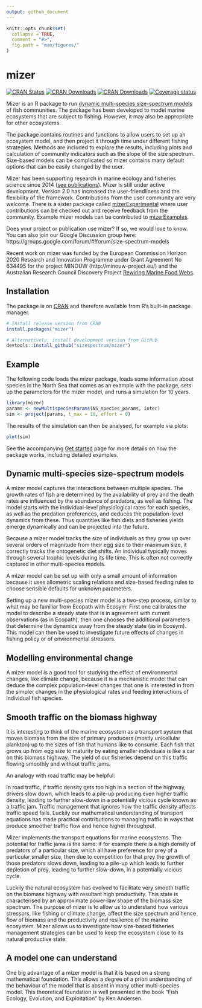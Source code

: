 ```yaml
---
output: github_document
---
```


<!-- README.md is generated from README.Rmd. Please edit that file -->

```r
knitr::opts_chunk$set(
  collapse = TRUE,
  comment = "#>",
  fig.path = "man/figures/"
)
```

# mizer
[![CRAN Status](https://www.r-pkg.org/badges/version-ago/mizer)](https://cran.r-project.org/package=mizer)
[![CRAN Downloads](http://cranlogs.r-pkg.org/badges/grand-total/mizer)](https://cran.r-project.org/package=mizer)
[![CRAN Downloads](http://cranlogs.r-pkg.org/badges/mizer)](https://cran.r-project.org/package=mizer)
[![Coverage status](https://codecov.io/gh/sizespectrum/mizer/branch/master/graph/badge.svg)](https://codecov.io/github/sizespectrum/mizer?branch=master)

Mizer is an R package to run 
[dynamic multi-species size-spectrum models](#dynamic-multi-species-size-spectrum-models) 
of fish communities. The package has been developed to model marine ecosystems
that are subject to fishing. However, it may also be appropriate for other
ecosystems.

The package contains routines and functions to allow users to set up an ecosystem 
model, and then project it through time under different fishing strategies.
Methods are included to explore the results, including plots and calculation of
community indicators such as the slope of the size spectrum. Size-based models
can be complicated so mizer contains many default options that can be easily
changed by the user.

<!-- Mizer can also be used to create web apps that allow users to explore models -->
<!-- without the need to install R. An [example of such an -->
<!-- app](https://mizer.shinyapps.io/selectivity/) investigates the effect of -->
<!-- switching to a gear with a T90 extension net to reduce the catches of undersize -->
<!-- hake and red mullet -->

Mizer has been supporting research in marine ecology and fisheries science 
since 2014 
([see publications](https://sizespectrum.org/mizer/articles/publications.html)). 
Mizer is still under active
development. Version 2.0 has increased the user-friendliness and the
flexibility of the framework. Contributions from the user community are very
welcome. There is a sister package called 
[mizerExperimental](https://sizespectrum.org/mizerExperimental/) where user
contributions can be checked out and receive feedback from the community. 
Example mizer models can be contributed to 
[mizerExamples](https://sizespectrum.org/mizerExamples/).

Does your project or publication use mizer? If so, we would love to know. You can
also join our Google Discussion group here:
https://groups.google.com/forum/#!forum/size-spectrum-models

Recent work on mizer was funded by the European
Commission Horizon 2020 Research and Innovation Programme under Grant Agreement
No 634495 for the project MINOUW (http://minouw-project.eu/) and the Australian
Research Council Discovery Project [Rewiring Marine Food Webs](https://marinesocioecology.org/projects/rewiring-marine-food-webs-predicting-consequences-of-species-distribution-shifts-on-marine-communities/).


## Installation

The package is on [CRAN](https://cran.r-project.org/package=mizer) and therefore
available from R's built-in package manager.
```r
# Install release version from CRAN
install.packages("mizer")

# Alternatively, install development version from GitHub
devtools::install_github("sizespectrum/mizer")
```

## Example
The following code loads the mizer package, loads some information about species
in the North Sea that comes as an example with the package, sets up the 
parameters for the mizer model, and runs a simulation for 10 years.
```r
library(mizer)
params <- newMultispeciesParams(NS_species_params, inter)
sim <- project(params, t_max = 10, effort = 0)
```
The results of the simulation can then be analysed, for example via plots:
```r
plot(sim)
```

See the accompanying
[Get started](https://sizespectrum.org/mizer/articles/mizer.html) page
for more details on how the package works, including detailed examples.

## Dynamic multi-species size-spectrum models
A mizer model captures the interactions between multiple species. The growth
rates of fish are determined by the availability of prey and the death rates
are influenced by the abundance of predators, as well as fishing. The model
starts with the individual-level physiological rates for each species, as well
as the predation preferences, and deduces the population-level dynamics from
these. Thus quantities like fish diets and fisheries yields emerge dynamically
and can be projected into the future.

Because a mizer model tracks the size of individuals as they grow up over
several orders of magnitude from their egg size to their maximum size, it
correctly tracks the ontogenetic diet shifts. An individual typically moves 
through several trophic levels during its life time. This is often not 
correctly captured in other multi-species models.

A mizer model can be set up with only a small amount of information
because it uses allometric scaling relations and size-based feeding rules to
choose sensible defaults for unknown parameters.

Setting up a new multi-species mizer model is a two-step process, similar to
what may be familiar from Ecopath with Ecosym: First one calibrates the model
to describe a steady state that is in agreement with current observations
(as in Ecopath), then one chooses the additional parameters that determine the
dynamics away from the steady state (as in Ecosym). This model can then be
used to investigate future effects of changes in fishing policy or of 
environmental stressors.

## Modelling environmental change
A mizer model is a good tool for studying the effect of environmental changes, 
like climate change, because it is a mechanistic model that can deduce the
complex population-level changes that one is interested in from the simpler
changes in the physiological rates and feeding interactions of individual fish
species.

## Smooth traffic on the biomass highway
It is interesting to think of the marine ecosystem as a transport system that
moves biomass from the size of primary producers (mostly unicellular
plankton) up to the sizes of fish that humans like to consume.
Each fish that grows up from egg size to maturity by eating smaller
individuals is like a car on this biomass highway. The yield of our
fisheries depend on this traffic flowing smoothly and without traffic jams.

An analogy with road traffic may be helpful:

In road traffic, if traffic density gets too high in a section of the highway,
drivers slow down, which leads to a pile-up producing even higher traffic
density, leading to further slow-down in a potentially vicious cycle known as a
traffic jam. Traffic management that ignores how the traffic density affects
traffic speed fails. Luckily our mathematical understanding of transport
equations has made practical contributions to managing traffic in ways that
produce smoother traffic flow and hence higher throughput.

Mizer implements the transport equations for marine ecosystems. The
potential for traffic jams is the same: if for example there is a high density
of predators of a particular size, which all have preference for prey of a
particular smaller size, then due to competition for that prey the growth of
those predators slows down, leading to a pile-up which leads to further 
depletion of prey, leading to further slow-down, in a potentially vicious cycle.

Luckily the natural ecosystem has evolved to facilitate very smooth traffic
on the biomass highway with resultant high productivity. This state is
characterised by an approximate power-law shape of the biomass size spectrum.
The purpose of mizer is to allow us to understand how various stressors, like
fishing or climate change, affect the size spectrum and hence  flow of biomass
and the productivity and resilience of the marine ecosystem. Mizer allows us to
investigate how size-based fisheries management strategies can be used to keep
the ecosystem close to its natural productive state.

## A model one can understand
One big advantage of a mizer model is that it is based on a strong mathematical
foundation. This allows a degree of a priori understanding of the behaviour of
the model that is absent in many other multi-species model. This theoretical
foundation is well presented in the book "Fish Ecology, Evolution, and
Exploitation" by Ken Andersen.